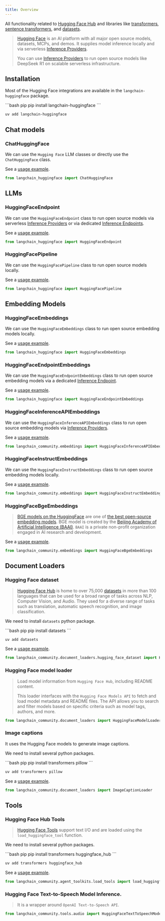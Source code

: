 ```yaml
---
title: Overview
---
```


All functionality related to [Hugging Face Hub](https://huggingface.co/) and libraries like [transformers](https://huggingface.co/docs/transformers/index), [sentence transformers](https://sbert.net/), and [datasets](https://huggingface.co/docs/datasets/index).

> [Hugging Face](https://huggingface.co/) is an AI platform with all major open source models, datasets, MCPs, and demos.
> It supplies model inference locally and via serverless [Inference Providers](https://huggingface.co/docs/inference-providers).
>
> You can use [Inference Providers](https://huggingface.co/docs/inference-providers) to run open source models like DeepSeek R1 on scalable serverless infrastructure.

## Installation

Most of the Hugging Face integrations are available in the `langchain-huggingface` package.

<CodeGroup>
```bash pip
pip install langchain-huggingface
```

```bash uv
uv add langchain-huggingface
```
</CodeGroup>

## Chat models

### ChatHuggingFace

We can use the `Hugging Face` LLM classes or directly use the `ChatHuggingFace` class.

See a [usage example](/oss/python/integrations/chat/huggingface).

```python
from langchain_huggingface import ChatHuggingFace
```

## LLMs

### HuggingFaceEndpoint

We can use the `HuggingFaceEndpoint` class to run open source models via serverless [Inference Providers](https://huggingface.co/docs/inference-providers) or via dedicated [Inference Endpoints](https://huggingface.co/inference-endpoints/dedicated).

See a [usage example](/oss/python/integrations/llms/huggingface_endpoint).

```python
from langchain_huggingface import HuggingFaceEndpoint
```

### HuggingFacePipeline

We can use the `HuggingFacePipeline` class to run open source models locally.

See a [usage example](/oss/python/integrations/llms/huggingface_pipelines).

```python
from langchain_huggingface import HuggingFacePipeline
```

## Embedding Models

### HuggingFaceEmbeddings

We can use the `HuggingFaceEmbeddings` class to run open source embedding models locally.

See a [usage example](/oss/python/integrations/text_embedding/huggingfacehub).

```python
from langchain_huggingface import HuggingFaceEmbeddings
```

### HuggingFaceEndpointEmbeddings

We can use the `HuggingFaceEndpointEmbeddings` class to run open source embedding models via a dedicated [Inference Endpoint](https://huggingface.co/inference-endpoints/dedicated).

See a [usage example](/oss/python/integrations/text_embedding/huggingfacehub).

```python
from langchain_huggingface import HuggingFaceEndpointEmbeddings
```

### HuggingFaceInferenceAPIEmbeddings

We can use the `HuggingFaceInferenceAPIEmbeddings` class to run open source embedding models via [Inference Providers](https://huggingface.co/docs/inference-providers).

See a [usage example](/oss/python/integrations/text_embedding/huggingfacehub).

```python
from langchain_community.embeddings import HuggingFaceInferenceAPIEmbeddings
```

### HuggingFaceInstructEmbeddings

We can use the `HuggingFaceInstructEmbeddings` class to run open source embedding models locally.

See a [usage example](/oss/python/integrations/text_embedding/instruct_embeddings).

```python
from langchain_community.embeddings import HuggingFaceInstructEmbeddings
```

### HuggingFaceBgeEmbeddings

>[BGE models on the HuggingFace](https://huggingface.co/BAAI/bge-large-en-v1.5) are one of [the best open-source embedding models](https://huggingface.co/spaces/mteb/leaderboard).
>BGE model is created by the [Beijing Academy of Artificial Intelligence (BAAI)](https://en.wikipedia.org/wiki/Beijing_Academy_of_Artificial_Intelligence). `BAAI` is a private non-profit organization engaged in AI research and development.

See a [usage example](/oss/python/integrations/text_embedding/bge_huggingface).

```python
from langchain_community.embeddings import HuggingFaceBgeEmbeddings
```

## Document Loaders

### Hugging Face dataset

>[Hugging Face Hub](https://huggingface.co/docs/hub/index) is home to over 75,000
> [datasets](https://huggingface.co/docs/hub/index#datasets) in more than 100 languages
> that can be used for a broad range of tasks across NLP, Computer Vision, and Audio.
> They used for a diverse range of tasks such as translation, automatic speech
> recognition, and image classification.

We need to install `datasets` python package.

<CodeGroup>
```bash pip
pip install datasets
```

```bash uv
uv add datasets
```
</CodeGroup>

See a [usage example](/oss/python/integrations/document_loaders/hugging_face_dataset).

```python
from langchain_community.document_loaders.hugging_face_dataset import HuggingFaceDatasetLoader
```

### Hugging Face model loader

>Load model information from `Hugging Face Hub`, including README content.
>
>This loader interfaces with the `Hugging Face Models API` to fetch
> and load model metadata and README files.
> The API allows you to search and filter models based on
> specific criteria such as model tags, authors, and more.

```python
from langchain_community.document_loaders import HuggingFaceModelLoader
```

### Image captions

It uses the Hugging Face models to generate image captions.

We need to install several python packages.

<CodeGroup>
```bash pip
pip install transformers pillow
```

```bash uv
uv add transformers pillow
```
</CodeGroup>

See a [usage example](/oss/python/integrations/document_loaders/image_captions).

```python
from langchain_community.document_loaders import ImageCaptionLoader
```

## Tools

### Hugging Face Hub Tools

>[Hugging Face Tools](https://huggingface.co/docs/transformers/v4.29.0/en/custom_tools)
> support text I/O and are loaded using the `load_huggingface_tool` function.

We need to install several python packages.

<CodeGroup>
```bash pip
pip install transformers huggingface_hub
```

```bash uv
uv add transformers huggingface_hub
```
</CodeGroup>

See a [usage example](/oss/python/integrations/tools/huggingface_tools).

```python
from langchain_community.agent_toolkits.load_tools import load_huggingface_tool
```

### Hugging Face Text-to-Speech Model Inference.

> It is a wrapper around `OpenAI Text-to-Speech API`.

```python
from langchain_community.tools.audio import HuggingFaceTextToSpeechModelInference
```
